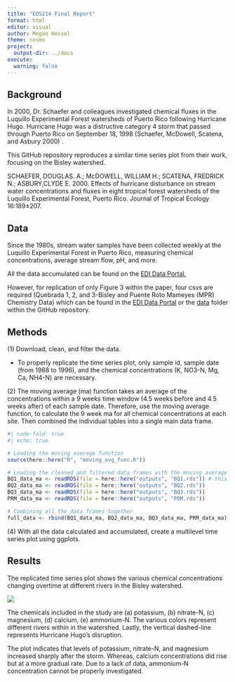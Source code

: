 ```yaml
---
title: "EDS214 Final Report"
format: html
editor: visual
author: Megan Hessel
theme: cosmo
project:
  output-dir: ../docs
execute: 
  warning: false
---
```


## Background

In 2000, Dr. Schaefer and colleagues investigated chemical fluxes in the Luquillo Experimental Forest watersheds of Puerto Rico following Hurricane Hugo. Hurricane Hugo was a distructive category 4 storm that passed through Puerto Rico on September 18, 1998 (Schaefer, McDowell, Scatena, and Asbury 2000) .

This GitHub repository reproduces a similar time series plot from their work, focusing on the Bisley watershed.

SCHAEFER, DOUGLAS. A.; McDOWELL, WILLIAM H.; SCATENA, FREDRICK N.; ASBURY,CLYDE E. 2000. Effects of hurricane disturbance on stream water concentrations and fluxes in eight tropical forest watersheds of the Luquillo Experimental Forest, Puerto Rico. Journal of Tropical Ecology 16:189±207.

## Data

Since the 1980s, stream water samples have been collected weekly at the Luquillo Experimental Forest in Puerto Rico, measuring chemical concentrations, average stream flow, pH, and more.

All the data accumulated can be found on the [EDI Data Portal.](https://portal.edirepository.org/nis/mapbrowse?packageid=knb-lter-luq.20.4923064)

However, for replication of only Figure 3 within the paper, four csvs are required (Quebrada 1, 2, and 3-Bisley and Puente Roto Mameyes (MPR) Chemistry Data) which can be found in the [EDI Data Portal](https://portal.edirepository.org/nis/mapbrowse?packageid=knb-lter-luq.20.4923064) or the [data](https://github.com/meganhessel/eds214_final_data_investigation/tree/main/data) folder within the GitHub repository.

## Methods

\(1\) Download, clean, and filter the data.

-   To properly replicate the time series plot, only sample id, sample date (from 1988 to 1996), and the chemical concentrations (K, NO3-N, Mg, Ca, NH4-N) are necessary.

\(2\) The moving average (ma) function takes an average of the concentrations within a 9 weeks time window (4.5 weeks before and 4.5 weeks after) of each sample date. Therefore, use the moving average function, to calculate the 9 week ma for all chemical concentrations at each site. Then combined the individual tables into a single main data frame.

```r
#| code-fold: true
#| echo: true

# Loading the moving average function 
source(here::here("R", "moving_avg_func.R"))

# Loading the cleaned and filtered data frames with the moving average calculations 
BQ1_data_ma <- readRDS(file = here::here("outputs", "BQ1.rds")) # this is where the rds file is saved
BQ2_data_ma <- readRDS(file = here::here("outputs", "BQ2.rds"))
BQ3_data_ma <- readRDS(file = here::here("outputs", "BQ3.rds"))
PRM_data_ma <- readRDS(file = here::here("outputs", "PRM.rds"))

# Combining all the data frames together 
full_data <- rbind(BQ1_data_ma, BQ2_data_ma, BQ3_data_ma, PRM_data_ma)

```

\(4\) With all the data calculated and accumulated, create a multilevel time series plot using ggplots.

## Results

The replicated time series plot shows the various chemical concentrations changing overtime at different rivers in the Bisley watershed.

![](images/time_series_plot_BIG-01.png)

The chemicals included in the study are (a) potassium, (b) nitrate-N, (c) magnesium, (d) calcium, (e) ammonium-N. The various colors represent different rivers within in the watershed. Lastly, the vertical dashed-line represents Hurricane Hugo's disruption.

The plot indicates that levels of potassium, nitrate-N, and magnesium increased sharply after the storm. Whereas, calcium concentrations did rise but at a more gradual rate. Due to a lack of data, ammonium-N concentration cannot be properly investigated.
